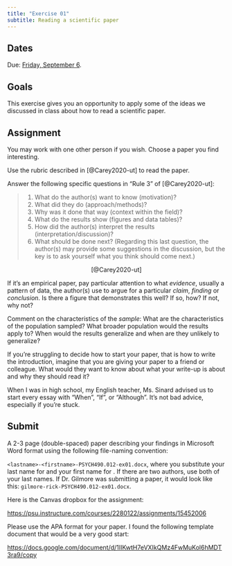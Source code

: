 ```yaml
---
title: "Exercise 01"
subtitle: Reading a scientific paper
---
```


## Dates {-}

Due: [Friday, September 6](../schedule.qmd#friday-september-06){.orange_due}.

## Goals {-}

This exercise gives you an opportunity to apply some of the ideas we discussed in class about how to read a scientific paper.

## Assignment {-}

You may work with one other person if you wish. Choose a paper you find interesting.

Use the rubric described in [@Carey2020-ut] to read the paper.

Answer the following specific questions in "Rule 3" of [@Carey2020-ut]:

>(1) What do the author(s) want to know (motivation)? 
>(2) What did they do (approach/methods)?
>(3) Why was it done that way (context within the field)?
>(4) What do the results show (figures and data tables)? 
>(5) How did the author(s) interpret the results (interpretation/discussion)? 
>(6) What should be done next? (Regarding this last question, the author(s) may provide some suggestions in the discussion, but the key is to ask yourself what you think should come next.)

<p style="text-align:center;">
[@Carey2020-ut]
</p>

If it's an empirical paper, pay particular attention to what *evidence*, usually a pattern of data, the author(s) use to argue for a particular *claim*, *finding* or *conclusion*.
Is there a figure that demonstrates this well?
If so, how?
If not, why not?

Comment on the characteristics of the *sample*: What are the characteristics of the population sampled? What broader population would the results apply to? When would the results generalize and when are they unlikely to generalize?

:::{.callout-tip}

If you're struggling to decide how to start your paper, that is how to write the introduction, imagine that you are giving your paper to a friend or colleague.
What would they want to know about what your write-up is about and why they should read it?

When I was in high school, my English teacher, Ms. Sinard advised us to start every essay with "When", "If", or "Although".
It's not bad advice, especially if you're stuck.

:::

## Submit {-}

A 2-3 page (double-spaced) paper describing your findings in Microsoft Word format using the following file-naming convention:

`<lastname>-<firstname>-PSYCH490.012-ex01.docx`, where you substitute your last name for <lastname> and your first name for <firstname>.
If there are two authors, use both of your last names.
If Dr. Gilmore was submitting a paper, it would look like this: `gilmore-rick-PSYCH490.012-ex01.docx`.

Here is the Canvas dropbox for the assignment:

<https://psu.instructure.com/courses/2280122/assignments/15452006>

Please use the APA format for your paper.
I found the following template document that would be a very good start:

<https://docs.google.com/document/d/1IIKwtH7eVXIkQMz4FwMuKol6hMDT3ra9/copy>